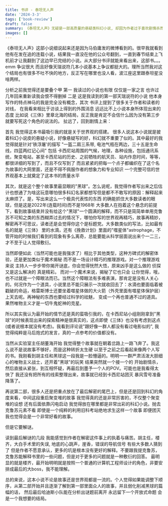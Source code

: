 ```yaml
---
title: 书评 - 泰坦无人声
date: '2024-3-3'
tags: ['book-review']
draft: false
summary: 《泰坦无人声》无疑是一部高质量的悬疑类科幻小说, 却因为作者过于喜欢剧情杀而备受争议......
images: []
---
```


《泰坦无人声》这部小说细说起来还是因为马伯庸发的微博看到的。很早我就看到他有在发在追的连载小说，结果我一直没在他的公众号翻到，一直到春节结束上飞机前才让我翻到了这边早已完结的小说。从大部分书评就能来看出来，这部书。。。emm 争议很大
而且好像天瑞说符几本小说基本上争议都挺大的。理所当然我对这个结局也有很多不吐不快的地方，反正写在哪里也没人看，波江座这里跟泰坦星没啥两样。

分析之前我觉得还是要叠个甲 第一 我读过的小说也有限 仅仅是一家之言 也许过几年回来重新读我会恨不得删掉 二是 这是我读到的第一部天瑞说符的小说 他本身写作的特点神马的我是完全没有概念，其次 书评上提到了很多关于作者和读者的对线，
在我看来相比于访谈上得到的外围消息 远远比不上小说本身所体现出来的态度 比如说《三体》里章北海的结局，反正我是肯定不会信什么因为没有第三步就要写死这个角色的说法的。 扯远了，回到剧情上来：

首先 我觉得这本书最吸引我的就是关于世界观的搭建。 很多人说这本小说就是披着科幻小说皮的悬疑小说，好像悬疑写的好，科幻就不重要了似的。其中最好的我觉得就是针对'铁浮屠'的描写 "一盔二肩三系带, 电池气瓶在两边，三十五是生命线，四蓝两红记心间" 包括
卡西尼站周围的气候，地理，各种设施，包括通讯系统，聚变电站，甚至卡西尼站的历史、之前牺牲的航天员、站内作息时间，等等，都很详细的写到了，而且不仅写到了 而且紧紧的把每一个点子都编织在了这个名为故事的大网里面，还是不得不佩服作者的想象力和专业知识
一个完整可信的世界观基本上就奠定了这本书的质量水平

其次，就是这个整个故事里最显眼的"黑球"。怎么说呢，我觉得作者写出来之后估计也想通了为啥这玩意哪怕很多科幻名家都想写但是都不不敢写的原因：解释起来太麻烦了。是，写出来这么一个极具代表性的东西 的确能抓住大多数读者的眼球，但是这是2022年(连载时间)而不是1968年
大多数人在抱着这个悬念的前提下，看到故事结束并没有给这个"黑球"一个圆满的解释，而不只是简简单单用克鲁苏不可知之类的东西糊弄过去的情况下，哪怕你写的世界观再精巧，故事再精妙，解密再不可思议，读者还是会觉得你这个是标题党。大多数类似的写法，比如最有名的就是《三体》
里的水滴，还有《挽救计划》里面的"噬星体"astrophage，不管开始的时候我们看到的现象有多么离奇，总能要能从科学层面说出来个一二三，才不至于让人觉得敷衍。

当然即便如此（当然可能也是我强求了）相比于其他类型，这种方碑式的解密体验，还是更加类似于魔术揭秘 而不是一场设计精巧的推理游戏。对一个推理游戏来说 主持人一步步带你揭开谜底，你会觉得恍然大悟，原来凶手是这么做的 侦探又是这么解决的 真是精彩。 而对一个魔术来说，揭秘了它也只会
让你觉得，哦，也不过就是一个障眼法而已。当然这个障眼法有多难表演，那肯定是没有人关心的。何况作为一个道具，小说里总不能只展示一次就收回去了：水滴也要面临着被戳破的命运，格雷斯博士还要坐着噬星体做的大火箭（外壳里面有噬星体保护层）上天去呢。再神秘的东西也要经过科学的祛魅，
变成一个再也普通不过的道具。果然唯物主义才是一切牛鬼蛇神的克星。

所以其实我认为最开始的情节还是真的蛮吸引我的，在卡西尼站小组刚刚拿到"黑球"的时候表现出来的探索精神是很真实的，这点即使《三体》也没有考虑到这点(或者说根本就没有考虑)。我看到评论说"跟好像一群人都没有看过电影似的", 我觉得纯粹是马后炮式的发言，真的一点参考的价值都没有。

当然从实验室主任胡董海开始 我觉得整个故事就在朝着岔路上一路飞奔了。我这么说不是说故事不够好，而是这种转折太生硬 以至于之前之后看起来像两个人写的书。我刚看到胡主任和黑球这一段我是一脸懵逼的。明明一一群严肃活泼大胆细心的唯物主义战士，还开着"黑球"的玩笑 结果突然就一个接一个的
开始剧情杀，然后直接从紧张，到互相怀疑，再最后到墨予一个人的POV。可能也是我看得太快了 我还没有把所有的线索整理出来，故事就已经到卡西尼站团灭 暴风雪号准备降落了。

再说第二部，很多人还是把重点放在了最后解密的尾巴上，但是还是回到科幻的角度来看，中间这段重启聚变堆的故事 我觉得真的还是非常厉害的，不仅整个聚变堆的设想 还有后面依靠闪电启动 我觉得放在哪里都是非常出彩的科幻小说。抛去克鲁苏元素不看 即使是一个纯粹的利用旧科考站绝地求生这样一个故事
即便团灭我也觉得会是一个非常好看的故事。

但是它要解谜。

读到最后解谜的几段 我能感觉到作者在解密这件事上的执着与痛苦。胡主任，楼齐，大白手术里的失误, 地底的心跳声，崖香，错误的导航信号 有些大多数人猜到了 但是作者不愿意承认，更多的坑是根本没有更好的解释。不要跟我提克鲁苏，克鲁苏能解释书里的一些问题，但是对于更多的问题就是一种敷衍的回答。
最明显的就是楼齐，最开始明明就是按照一个普通的计算机工程师设计的角色，非要安排成最后的大boss，我不能理解。

总的来说，这本小说不论是故事还是世界观都是一流的。个人觉得如果能调整下顺序，从第二部开始并且逐渐了解到第一部里面众人的故事，并且弱化削减黑球的篇幅的话， 然后最后哈迪斯小队能在分析出谜题前离开 永远留下一个开放式命题 会是一个我想要的结局。
